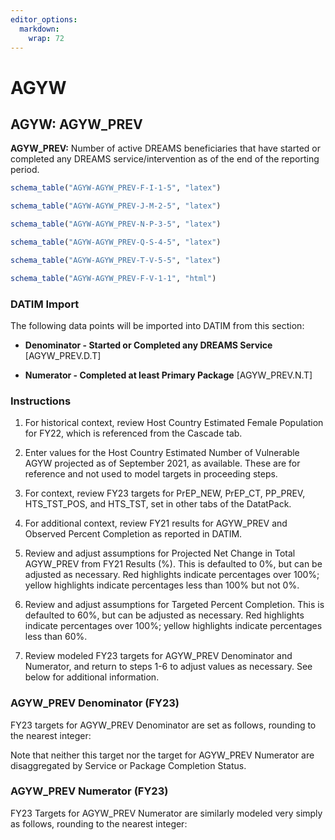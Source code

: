 ```yaml
---
editor_options: 
  markdown: 
    wrap: 72
---
```


\blandscape

# AGYW

## AGYW: AGYW_PREV

**AGYW_PREV:** Number of active DREAMS beneficiaries that have started
or completed any DREAMS service/intervention as of the end of the
reporting period.

```r
schema_table("AGYW-AGYW_PREV-F-I-1-5", "latex")

schema_table("AGYW-AGYW_PREV-J-M-2-5", "latex")

schema_table("AGYW-AGYW_PREV-N-P-3-5", "latex")

schema_table("AGYW-AGYW_PREV-Q-S-4-5", "latex")

schema_table("AGYW-AGYW_PREV-T-V-5-5", "latex")
```

```r
schema_table("AGYW-AGYW_PREV-F-V-1-1", "html")
```

### DATIM Import

The following data points will be imported into DATIM from this section:

-   **Denominator - Started or Completed any DREAMS Service**
    \[AGYW_PREV.D.T\]

-   **Numerator - Completed at least Primary Package** \[AGYW_PREV.N.T\]

### Instructions

1.  For historical context, review Host Country Estimated Female
    Population for FY22, which is referenced from the Cascade tab.

2.  Enter values for the Host Country Estimated Number of Vulnerable
    AGYW projected as of September 2021, as available. These are for
    reference and not used to model targets in proceeding steps.

3.  For context, review FY23 targets for PrEP_NEW, PrEP_CT, PP_PREV,
    HTS_TST_POS, and HTS_TST, set in other tabs of the DatatPack.

4.  For additional context, review FY21 results for AGYW_PREV and
    Observed Percent Completion as reported in DATIM.

5.  Review and adjust assumptions for Projected Net Change in Total
    AGYW_PREV from FY21 Results (%). This is defaulted to 0%, but can be
    adjusted as necessary. Red highlights indicate percentages over
    100%; yellow highlights indicate percentages less than 100% but not
    0%.

6.  Review and adjust assumptions for Targeted Percent Completion. This
    is defaulted to 60%, but can be adjusted as necessary. Red
    highlights indicate percentages over 100%; yellow highlights
    indicate percentages less than 60%.

7.  Review modeled FY23 targets for AGYW_PREV Denominator and Numerator,
    and return to steps 1-6 to adjust values as necessary. See below for
    additional information.

### AGYW_PREV Denominator (FY23)

FY23 targets for AGYW_PREV Denominator are set as follows, rounding to
the nearest integer:

```{=tex}
\begin{center} ${AGYW\_ PREV.D}_{t}\  = \ {AGYW\_ PREV.D}_{r}\ *\ (1\  + \ {Projected\ Net\ Change\ in\ Total\ AGYW\_ PREV}_{t})$ \end{center}
```
Note that neither this target nor the target for AGYW_PREV Numerator are
disaggregated by Service or Package Completion Status.

### AGYW_PREV Numerator (FY23)

FY23 Targets for AGYW_PREV Numerator are similarly modeled very simply
as follows, rounding to the nearest integer:

```{=tex}
\begin{center} ${AGYW\_ PREV.N}_{t}\  = \ {AGYW\_ PREV.D}_{t}\ *\ \text{Targeted Percent Completion}_{t}$ \end{center}
```
\elandscape

\newpage

